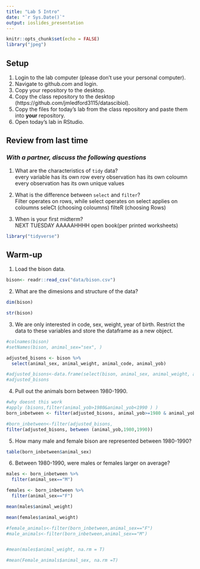 ```yaml
---
title: "Lab 5 Intro"
date: "`r Sys.Date()`"
output: ioslides_presentation
---
```


```r
knitr::opts_chunk$set(echo = FALSE)
library("jpeg")
```

## Setup
1. Login to the lab computer (please don't use your personal computer).  
2. Navigate to github.com and login.   
2. Copy your repository to the desktop.   
5. Copy the class repository to the desktop (https://github.com/jmledford3115/datascibiol).  
6. Copy the files for today's lab from the class repository and paste them into **your** repository.  
7. Open today's lab in RStudio.  

## Review from last time
### *With a partner, discuss the following questions*
1. What are the characteristics of `tidy` data?  
every variable has its own row
every observation has its own coloumn
every observation has its own unique values

2. What is the difference between `select` and `filter`?  
Filter operates on rows, while select operates on select applies on coloumns
seleCt (choosing coloumns)
filteR (choosing Rows)
3. When is your first midterm?  
NEXT TUESDAY AAAAAHHHH
open book(per printed worksheets)


```r
library("tidyverse")
```

## Warm-up
1. Load the bison data.

```r
bison<- readr::read_csv("data/bison.csv")
```

2. What are the dimesions and structure of the data?
```r
dim(bison)
```

```r
str(bison)
```

3. We are only interested in code, sex, weight, year of birth. Restrict the data to these variables and store the dataframe as a new object.
```r
#colnames(bison)
#setNames(bison, animal_sex="sex", )

adjusted_bisons <- bison %>% 
  select(animal_sex, animal_weight, animal_code, animal_yob)

#adjusted_bisons<-data.frame(select(bison, animal_sex, animal_weight, animal_code, animal_yob ))
#adjusted_bisons
```

4. Pull out the animals born between 1980-1990.
```r
#why doesnt this work
#apply (bisons,filter(animal_yob>1980&animal_yob<1990 ) )
born_inbetween <- filter(adjusted_bisons, animal_yob>=1980 & animal_yob<=1990)
```

```r
#born_inbetween<-filter(adjusted_bisons, 
filter(adjusted_bisons, between (animal_yob,1980,1990))
```

5. How many male and female bison are represented between 1980-1990?
```r
table(born_inbetween$animal_sex)
```

6. Between 1980-1990, were males or females larger on average?
```r
males <- born_inbetween %>% 
  filter(animal_sex=="M")
```

```r
females <- born_inbetween %>% 
  filter(animal_sex=="F")
```

```r
mean(males$animal_weight)
```

```r
mean(females$animal_weight)
```

```r
#female_animals<-filter(born_inbetween,animal_sex=="F")
#male_animals<-filter(born_inbetween,animal_sex=="M")


#mean(males$animal_weight, na.rm = T)

#mean(Female_animals$animal_sex, na.rm =T)
  
```

